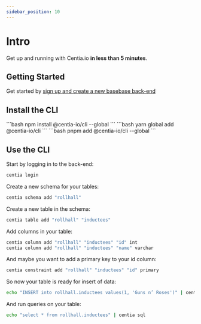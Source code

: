 ```yaml
---
sidebar_position: 10
---
```



# Intro

Get up and running with Centia.io **in less than 5 minutes**.

## Getting Started

Get started by [sign up and create a new basebase back-end](https://api.centia.io)


## Install the CLI

<Tabs>
  <TabItem value="npm" label="npm" default>
```bash
npm install @centia-io/cli --global
```
  </TabItem>
  <TabItem value="yarn" label="Yarn">
```bash
yarn global add @centia-io/cli
```
</TabItem>
  <TabItem value="pnpm" label="pnpm">
```bash
pnpm add @centia-io/cli --global
```
   </TabItem>
</Tabs>

## Use the CLI

Start by logging in to the back-end:
```bash
centia login
```

Create a new schema for your tables:
```bash
centia schema add "rollhall"
```

Create a new table in the schema:
```bash
centia table add "rollhall" "inductees"
```

Add columns in your table:
```bash
centia column add "rollhall" "inductees" "id" int
centia column add "rollhall" "inductees" "name" varchar
```

And maybe you want to add a primary key to your id column:
```bash
centia constraint add "rollhall" "inductees" "id" primary
```

So now your table is ready for insert of data:
```bash
echo "INSERT into rollhall.inductees values(1, 'Guns n’ Roses')" | centia sql
```

And run queries on your table:
```bash
echo "select * from rollhall.inductees" | centia sql
```





